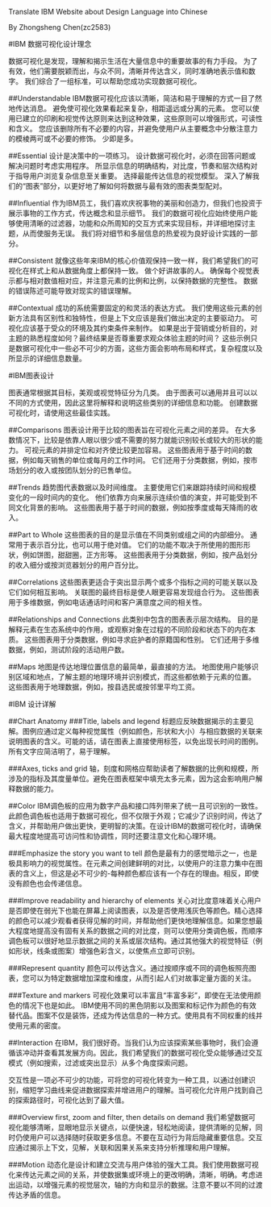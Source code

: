 Translate IBM Website about Design Language into Chinese

By Zhongsheng Chen(zc2583)


#IBM 数据可视化设计理念

数据可视化是发现，理解和揭示生活在大量信息中的重要故事的有力手段。 为了有效，他们需要脱颖而出，与众不同，清晰并传达含义，同时准确地表示值和数字。 我们综合了一组标准，可以帮助您成功实现数据可视化。

##Understandable
IBM数据可视化应该以清晰，简洁和易于理解的方式一目了然地传达消息。 避免使可视化效果看起来复杂，相距遥远或分离的元素。 您可以使用已建立的印刷和视觉传达原则来达到这种效果，这些原则可以增强形式，可读性和含义。 您应该删除所有不必要的内容，并避免使用户从主要概念中分散注意力的模棱两可或不必要的修饰。 少即是多。

##Essential
设计是决策中的一项练习。 设计数据可视化时，必须在回答问题或解决问题时考虑实用程序。 所显示信息的明确结构，对比度，节奏和层次结构对于指导用户浏览复杂信息至关重要。 选择最能传达信息的视觉模型。 深入了解我们的“图表”部分，以更好地了解如何将数据与最有效的图表类型配对。

##Influential
作为IBM员工，我们喜欢庆祝事物的美丽和创造力，但我们也投资于展示事物的工作方式，传达概念和显示细节。 我们的数据可视化应始终使用户能够使用清晰的过滤器，功能和众所周知的交互方式来实现目标，并详细地探讨主题，从而使服务无误。 我们将对细节和多层信息的热爱视为良好设计实践的一部分。 

##Consistent
就像这些年来IBM的核心价值观保持一致一样，我们希望我们的可视化在样式上和从数据角度上都保持一致。 做个好讲故事的人。 确保每个视觉表示都与相对数值相对应，并注意元素的比例和比例，以保持数据的完整性。 数据的错误陈述可能导致对现实的错误理解。

##Contextual
成功的系统需要固定的和灵活的表达方式。 我们使用这些元素的创新方法具有区别性和独特性，但是上下文应该是我们做出决定的主要驱动力。 可视化应该基于受众的环境及其约束条件来制作。 如果是出于营销或分析目的，对主题的熟悉程度如何？最终结果是否尊重要求观众体验主题的时间？ 这些示例只是数据可视化中一些必不可少的方面，这些方面会影响布局和样式，复杂程度以及所显示的详细信息数量。 





#IBM图表设计

图表通常根据其目标，美观或视觉特征分为几类。 由于图表可以通用并且可以以不同的方式使用，因此这里将解释和说明这些类别的详细信息和功能。 创建数据可视化时，请使用这些最佳实践。

##Comparisons
图表设计用于比较的图表旨在可视化元素之间的差异。 在大多数情况下，比较是依靠人眼以很少或不需要的努力就能识别较长或较大的形状的能力。 可视元素的并排定位和对齐使比较更加容易。 这些图表用于基于时间的数据，例如每天销售的单位或每月的工作时间。 它们还用于分类数据，例如，按市场划分的收入或按团队划分的已售单位。



##Trends
趋势图代表数据以及时间维度。 主要使用它们来跟踪持续时间和规模变化的一段时间内的变化。 他们依靠方向来展示连续价值的演变，并可能受到不同文化背景的影响。 这些图表用于基于时间的数据，例如按季度或每天降雨的收入。 



##Part to Whole
这些图表的目的是显示值在不同类别或组之间的内部细分。 通常用于表示百分比，也可以用于绝对值。 它们的功能不取决于所使用的图形形状，例如饼图，甜甜圈，正方形等。 这些图表用于分类数据，例如，按产品划分的收入细分或按浏览器划分的用户百分比。




##Correlations
这些图表更适合于突出显示两个或多个指标之间的可能关联以及它们如何相互影响。 关联图的最终目标是使人眼更容易发现组合行为。 这些图表用于多维数据，例如电话通话时间和客户满意度之间的相关性。


##Relationships and Connections
此类别中包含的图表表示层次结构。 目的是解释元素在生态系统中的作用，或观察对象在过程的不同阶段和状态下的内在本质。 这些图表用于分类数据，例如寻求庇护者的原籍国和性别。 它们还用于多维数据，例如，测试阶段的活动用户数。 


##Maps
地图是传达地理位置信息的最简单，最直接的方法。 地图使用户能够识别区域和地点，了解主题的地理环境并识别模式，而这些都依赖于元素的位置。 这些图表用于地理数据，例如，按县选民或按邻里平均工资。 













#IBM 设计详解

##Chart Anatomy
###Title, labels and legend
标题应反映数据揭示的主要见解。图例应通过定义每种视觉属性（例如颜色，形状和大小）与相应数据的关联来说明图表的含义。可能的话，请在图表上直接使用标签，以免出现长时间的图例。所有文字应简洁明了，易于理解。

###Axes, ticks and grid
轴，刻度和网格应帮助读者了解数据的比例和规模，所涉及的指标及其度量单位。避免在图表框架中填充太多元素，因为这会影响用户解释数据的能力。


##Color
IBM调色板的应用为数字产品和接口阵列带来了统一且可识别的一致性。此颜色调色板也适用于数据可视化，但不仅限于外观；它减少了识别时间，传达了含义，并帮助用户做出更快，更明智的决策。在设计IBM的数据可视化时，请确保最大程度地提高可访问性和协调性，同时还要注意文化和心理环境。

###Emphasize the story you want to tell
颜色是最有力的感觉暗示之一，也是极具影响力的视觉属性。在元素之间创建鲜明的对比，以使用户的注意力集中在图表的含义上，但这是必不可少的-每种颜色都应该有一个存在的理由。相反，即使没有颜色也会传递信息。


###Improve readability and hierarchy of elements
关心对比度意味着关心用户是否即使在弱光下也能在屏幕上阅读图表，以及是否使用浅灰色等颜色。精心选择的颜色可以减少观看者获得见解的时间，并帮助他们更快地理解信息。如果您想最大程度地提高没有固有关系的数据之间的对比度，则可以使用分类调色板，而顺序调色板可以很好地显示数据之间的关系或层次结构。通过其他强大的视觉特征（例如形状，线条或图案）增强色彩含义，以使焦点立即可识别。


###Represent quantity
颜色可以传达含义。通过按顺序或不同的调色板照亮图表，您可以为特定数据增加深度和维度，从而引起人们对故事定量方面的关注。


###Texture and markers
可视化效果可以丰富且“丰富多彩”，即使在无法使用颜色的情况下也是如此。 IBM使用不同的黑色阴影以及图案和标记作为颜色的有效替代品。图案不仅是装饰，还成为传达信息的一种方式。使用具有不同权重的线并使用元素的密度。


##Interaction
在IBM，我们很好奇。当我们认为应该探索某些事物时，我们会遵循该冲动并查看其发展方向。因此，我们希望我们的数据可视化受众能够通过交互模式（例如搜索，过滤或突出显示）从多个角度探索问题。

交互性是一项必不可少的功能，可将您的可视化转变为一种工具，以通过创建识别，缩短学习曲线来促进数据探索并增进用户的理解。当可视化允许用户找到自己的探索路径时，可视化达到了最大值。

###Overview first, zoom and filter, then details on demand
我们希望数据可视化能够清晰，显眼地显示关键点，以便快速，轻松地阅读，提供清晰的见解，同时仍使用户可以选择随时获取更多信息。不要在互动行为背后隐藏重要信息。交互应通过揭示上下文，见解，关联和因果关系来支持分析推理和用户理解。

###Motion
动态化是设计和建立交流与用户体验的强大工具。我们使用数据可视化来传达元素之间的关系，并使数据集或环境上的更改明确，清晰，明确。考虑进出运动，以增强元素的视觉层次，轴的方向和显示的数据。注意不要以不同的过渡传达矛盾的信息。

